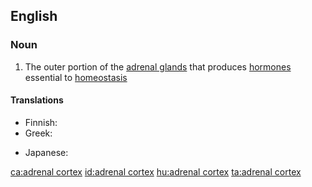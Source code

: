 ==English==

===Noun===
{{wikipedia}}
{{en-noun|head=[[adrenal]] [[cortex]]|es}}

# {{label|en|anatomy}} The outer portion of the [[adrenal gland]]s that produces [[hormone]]s essential to [[homeostasis]]

====Translations====
{{trans-top|outer portion of the adrenal gland}}
* Finnish: {{t|fi|lisämunuaiskuori}}
* Greek: {{t|el|φλοιός επινεφριδίων|m|sc=Grek}}
{{trans-mid}}
* Japanese: {{t|ja|副腎皮質|tr=ふくじんひしつ, fukujin hishitsu|sc=Jpan}}
{{trans-bottom}}

[[ca:adrenal cortex]]
[[id:adrenal cortex]]
[[hu:adrenal cortex]]
[[ta:adrenal cortex]]